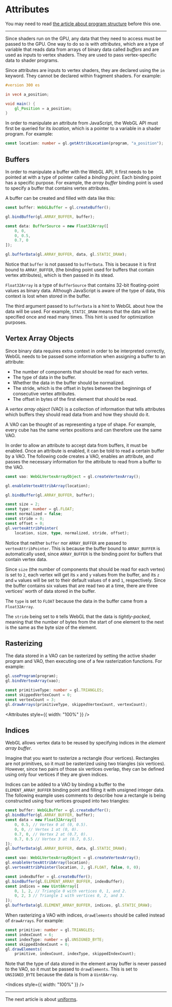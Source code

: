 # Attributes

You may need to read [the article about program structure](/a/webgl/program-structure) before this one.

---

Since shaders run on the GPU, any data that they need to access must be passed to the GPU. One way
to do so is with *attributes*, which are a type of variable that reads data from arrays of binary
data called *buffers* and are used as inputs to vertex shaders. They are used to pass vertex-specific
data to shader programs.

Since attributes are inputs to vertex shaders, they are declared using the `in` keyword. They cannot
be declared within fragment shaders. For example:

```glsl
#version 300 es

in vec4 a_position;

void main() {
	gl_Position = a_position;
}
```

In order to manipulate an attribute from JavaScript, the WebGL API must first be queried for its
*location*, which is a pointer to a variable in a shader program. For example:

```ts
const location: number = gl.getAttribLocation(program, "a_position");
```

## Buffers

In order to manipulate a buffer with the WebGL API, it first needs to be pointed at with a type of
pointer called a *binding point*. Each binding point has a specific purpose. For example, the *array
buffer* binding point is used to specify a buffer that contains vertex attributes.

A buffer can be created and filled with data like this:

```ts
const buffer: WebGLBuffer = gl.createBuffer();

gl.bindBuffer(gl.ARRAY_BUFFER, buffer);

const data: BufferSource = new Float32Array([
	0, 0,
	0, 0.5,
	0.7, 0
]);

gl.bufferData(gl.ARRAY_BUFFER, data, gl.STATIC_DRAW);
```

Notice that `buffer` is not passed to `bufferData`. This is because it is first bound to `ARRAY_BUFFER`,
(the binding point used for buffers that contain vertex attributes), which is then passed in its stead.

`Float32Array` is a type of `BufferSource` that contains 32-bit floating-point values as binary data.
Although JavaScript is aware of the type of data, this context is lost when stored in the buffer.

The third argument passed to `bufferData` is a hint to WebGL about how the data will be used. For example,
`STATIC_DRAW` means that the data will be specified once and read many times. This hint is used for
optimization purposes.

## Vertex Array Objects

Since binary data requires extra context in order to be interpreted correctly, WebGL needs to be
passed some information when assigning a buffer to an attribute:

- The number of components that should be read for each vertex.
- The type of data in the buffer.
- Whether the data in the buffer should be normalized.
- The stride, which is the offset in bytes between the beginnings of consecutive vertex attributes.
- The offset in bytes of the first element that should be read.

A *vertex array object* (VAO) is a collection of information that tells attributes which buffers they
should read data from and how they should do it.

A VAO can be thought of as representing a type of shape. For example, every cube has the same vertex
positions and can therefore use the same VAO.

In order to allow an attribute to accept data from buffers, it must be enabled. Once an attribute
is enabled, it can be told to read a certain buffer by a VAO. The following code creates a VAO, enables
an attribute, and passes the necessary information for the attribute to read from a buffer to the VAO.

```ts
const vao: WebGLVertexArrayObject = gl.createVertexArray();

gl.enableVertexAttribArray(location);

gl.bindBuffer(gl.ARRAY_BUFFER, buffer);

const size = 2;
const type: number = gl.FLOAT;
const normalized = false;
const stride = 0;
const offset = 0;
gl.vertexAttribPointer(
	location, size, type, normalized, stride, offset);
```

Notice that neither `buffer` nor `ARRAY_BUFFER` are passed to `vertexAttribPointer`. This is because
the buffer bound to `ARRAY_BUFFER` is automatically used, since `ARRAY_BUFFER` is the binding point
for buffers that contain vertex data.

Since `size` (the number of components that should be read for each vertex) is set to `2`, each vertex
will get its `x` and `y` values from the buffer, and its `z` and `w` values will be set to their default
values of `0` and `1`, respectively. Since the buffer contains six values that are read two at a time,
there are three vertices' worth of data stored in the buffer.

The `type` is set to `FLOAT` because the data in the buffer came from a `Float32Array`.

The `stride` being set to `0` tells WebGL that the data is *tightly-packed*, meaning that the number
of bytes from the start of one element to the next is the same as the byte size of the element.

## Rasterizing

The data stored in a VAO can be rasterized by setting the active shader program and VAO, then executing
one of a few rasterization functions. For example:

```ts
gl.useProgram(program);
gl.bindVertexArray(vao);

const primitiveType: number = gl.TRIANGLES;
const skippedVertexCount = 0;
const vertexCount = 3;
gl.drawArrays(primitiveType, skippedVertexCount, vertexCount);
```


<Attributes style={{ width: "100%" }} />

## Indices

WebGL allows vertex data to be reused by specifying indices in the *element array buffer*.

Imagine that you want to rasterize a rectangle (four vertices). Rectangles are not primitives, so
it must be rasterized using two triangles (six vertices). However, since two pairs of those six
vertices overlap, they can be defined using only four vertices if they are given indices.

Indices can be added to a VAO by binding a buffer to the `ELEMENT_ARRAY_BUFFER` binding point and
filling it with unsigned integer data. The following example uses comments to describe how a
rectangle is being constructed using four vertices grouped into two triangles:

```ts
const buffer: WebGLBuffer = gl.createBuffer();
gl.bindBuffer(gl.ARRAY_BUFFER, buffer);
const data = new Float32Array([
	0, 0.5, // Vertex 0 at (0, 0.5).
	0, 0, // Vertex 1 at (0, 0).
	0.7, 0, // Vertex 2 at (0.7, 0).
	0.7, 0.5 // Vertex 3 at (0.7, 0.5).
]);
gl.bufferData(gl.ARRAY_BUFFER, data, gl.STATIC_DRAW);

const vao: WebGLVertexArrayObject = gl.createVertexArray();
gl.enableVertexAttribArray(location);
gl.vertexAttribPointer(location, 2, gl.FLOAT, false, 0, 0);

const indexBuffer = gl.createBuffer();
gl.bindBuffer(gl.ELEMENT_ARRAY_BUFFER, indexBuffer);
const indices = new Uint8Array([
	0, 1, 2, // Triangle 0 with vertices 0, 1, and 2.
	0, 2, 3 // Triangle 1 with vertices 0, 2, and 3.
]);
gl.bufferData(gl.ELEMENT_ARRAY_BUFFER, indices, gl.STATIC_DRAW);
```

When rasterizing a VAO with indices, `drawElements` should be called instead of `drawArrays`. For example:

```ts
const primitive: number = gl.TRIANGLES;
const indexCount = 6;
const indexType: number = gl.UNSIGNED_BYTE;
const skippedIndexCount = 0;
gl.drawElements(
	primitive, indexCount, indexType, skippedIndexCount);
```

Note that the type of data stored in the element array buffer is never passed to the VAO, so it must
be passed to `drawElements`. This is set to `UNSIGNED_BYTE` because the data is from a `Uint8Array`.


<Indices style={{ width: "100%" }} />

---

The next article is about [uniforms](/a/webgl/uniforms).
